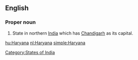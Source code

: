 ==English==

===Proper noun===
{{en-proper noun}}

#State in northern [[India]] which has [[Chandigarh]] as its capital.

[[Category:States of India]]

[[hu:Haryana]]
[[nl:Haryana]]
[[simple:Haryana]]